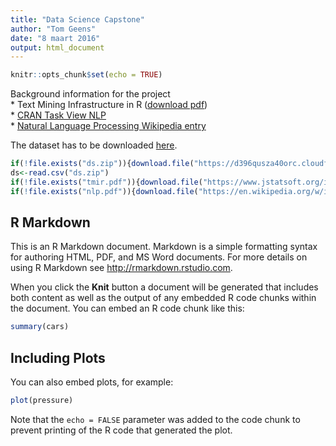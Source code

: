 ```yaml
---
title: "Data Science Capstone"
author: "Tom Geens"
date: "8 maart 2016"
output: html_document
---
```


```r
knitr::opts_chunk$set(echo = TRUE)
```

Background information for the project  
* Text Mining Infrastructure in R ([download pdf](https://www.jstatsoft.org/index.php/jss/article/view/v025i05/v25i05.pdf))  
* [CRAN Task View NLP](https://cran.r-project.org/web/views/NaturalLanguageProcessing.html)  
*  [Natural Language Processing Wikipedia entry](https://en.wikipedia.org/wiki/Natural_language_processing)  


The dataset has to be downloaded [here](https://d396qusza40orc.cloudfront.net/dsscapstone/dataset/Coursera-SwiftKey.zip).

```r
if(!file.exists("ds.zip")){download.file("https://d396qusza40orc.cloudfront.net/dsscapstone/dataset/Coursera-SwiftKey.zip","ds.zip")}
ds<-read.csv("ds.zip")
if(!file.exists("tmir.pdf")){download.file("https://www.jstatsoft.org/index.php/jss/article/view/v025i05/v25i05.pdf","tmir.pdf")}
if(!file.exists("nlp.pdf")){download.file("https://en.wikipedia.org/w/index.php?title=Special:Book&bookcmd=download&collection_id=eb7e52dcdd3e8268168a3211ec33a5bdf2f71239&writer=rdf2latex&return_to=Natural+language+processing","nlp.pdf")}
```

## R Markdown

This is an R Markdown document. Markdown is a simple formatting syntax for authoring HTML, PDF, and MS Word documents. For more details on using R Markdown see <http://rmarkdown.rstudio.com>.

When you click the **Knit** button a document will be generated that includes both content as well as the output of any embedded R code chunks within the document. You can embed an R code chunk like this:

```r
summary(cars)
```

## Including Plots

You can also embed plots, for example:

```r
plot(pressure)
```

Note that the `echo = FALSE` parameter was added to the code chunk to prevent printing of the R code that generated the plot.
